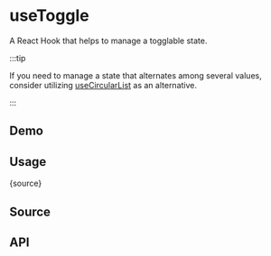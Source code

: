 # useToggle


<HooksType category="State" />

A React Hook that helps to manage a togglable state.

:::tip

If you need to manage a state that alternates among several values, consider utilizing [useCircularList](/reference/use-circular-list) as an alternative.

:::

## Demo


<App />

## Usage


<RawCode>{source}</RawCode>

## Source


<Source />

## API

```tsx

```

